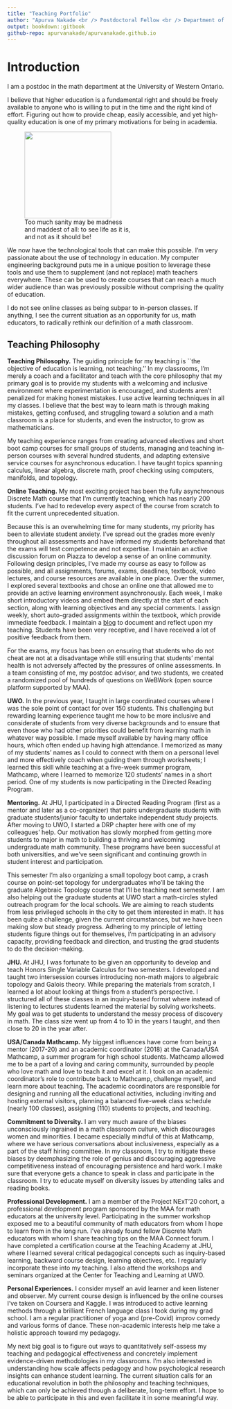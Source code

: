 ```yaml
--- 
title: "Teaching Portfolio"
author: "Apurva Nakade <br /> Postdoctoral Fellow <br /> Department of Mathematics <br /> University of Western Ontario. "
output: bookdown::gitbook
github-repo: apurvanakade/apurvanakade.github.io
---
```


# Introduction

I am a postdoc in the math department at the University of Western Ontario.

I believe that higher education is a fundamental right and should be freely available to anyone who is willing to put in the time and the right kind of effort.
Figuring out how to provide cheap, easily accessible, and yet high-quality education is one of my primary motivations for being in academia.

<figure class="right">
  <a href="https://en.wikipedia.org/wiki/Don_Quixote_(Picasso)"><img src="https://upload.wikimedia.org/wikipedia/en/7/73/Don_Quixote_%281955%29_by_Pablo_Picasso.jpg" width="200px" /></a>
  <figcaption>Too much sanity may be madness<br/> and maddest of all: to see life as it is, <br/> and not as it should be!</figcaption>
</figure>

We now have the technological tools that can make this possible.
I'm very passionate about the use of technology in education.
My computer engineering background puts me in a unique position to leverage these tools and use them to supplement (and not replace) math teachers everywhere. These can be used to create courses that can reach a much wider audience than was previously possible without comprising the quality of education.

I do not see online classes as being subpar to in-person classes. 
If anything, I see the current situation as an opportunity for us, math educators, to radically rethink our definition of a math classroom.

## Teaching Philosophy

**Teaching Philosophy.**
  The guiding principle for my teaching is ``the objective of education is learning, not teaching.''
  In my classrooms, I'm merely a coach and a facilitator and teach with the core philosophy that my primary goal is to provide my students with a welcoming and inclusive environment where experimentation is encouraged, and students aren't penalized for making honest mistakes.
  I use active learning techniques in all my classes. I believe that the best way to learn math is through making mistakes, getting confused, and struggling toward a solution and a math classroom is a place for students, and even the instructor, to grow as mathematicians.

  My teaching experience ranges from creating advanced electives and short boot camp courses for small groups of students, managing and teaching in-person courses with several hundred students, and adapting extensive service courses for asynchronous education.  I have taught topics spanning calculus, linear algebra, discrete math, proof checking using computers, manifolds, and topology.

**Online Teaching.**
  My most exciting project has been the fully asynchronous Discrete Math course that I'm currently teaching, which has nearly 200 students. 
  I've had to redevelop every aspect of the course from scratch to fit the current unprecedented situation.

  Because this is an overwhelming time for many students, my priority has been to alleviate student anxiety. 
  I've spread out the grades more evenly throughout all assessments and have informed my students beforehand that the exams will test competence and not expertise.
  I maintain an active discussion forum on Piazza to develop a sense of an online community.
  Following design principles, I've made my course as easy to follow as possible, and all assignments, forums, exams, deadlines, textbook, video lectures, and course resources are available in one place.
  Over the summer, I explored several textbooks and chose an online one that allowed me to provide an active learning environment asynchronously.
  Each week, I make short introductory videos and embed them directly at the start of each section, along with learning objectives and any special comments.
  I assign weekly, short auto-graded assignments within the textbook, which provide immediate feedback.
  I maintain a [blog](https://notleftasanexercise.wordpress.com/) to document and reflect upon my teaching.
  Students have been very receptive, and I have received a lot of positive feedback from them.


  For the exams, my focus has been on ensuring that students who do not cheat are not at a disadvantage while still ensuring that students' mental health is not adversely affected by the pressures of online assessments.
  In a team consisting of me, my postdoc advisor, and two students, we created a randomized pool of hundreds of questions on WeBWork (open source platform supported by MAA).

  **UWO.** In the previous year, I taught in large coordinated courses where I was the sole point of contact for over 150 students.
  This challenging but rewarding learning experience taught me how to be more inclusive and considerate of students from very diverse backgrounds and to ensure that even those who had other priorities could benefit from learning math in whatever way possible.
  I made myself available by having many office hours, which often ended up having high attendance.
  I memorized as many of my students' names as I could to connect with them on a personal level and more effectively coach when guiding them through worksheets;
  I learned this skill while teaching at a five-week summer program, Mathcamp, where I learned to memorize 120 students' names in a short period.
  One of my students is now participating in the Directed Reading Program.
 
**Mentoring.**
  At JHU, I participated in a Directed Reading Program (first as a mentor and later as a co-organizer) that pairs undergraduate students with graduate students/junior faculty to undertake independent study projects. 
  After moving to UWO, I started a DRP chapter here with one of my colleagues' help. 
  Our motivation has slowly morphed from getting more students to major in math to building a thriving and welcoming undergraduate math community.
  These programs have been successful at both universities, and we've seen significant and continuing growth in student interest and participation.
  
  This semester I'm also organizing a small topology boot camp, a crash course on point-set topology for undergraduates who'll be taking the graduate Algebraic Topology course that I'll be teaching next semester. I am also helping out the graduate students at UWO start a math-circles styled outreach program for the local schools. We are aiming to reach students from less privileged schools in the city to get them interested in math. It has been quite a challenge, given the current circumstances, but we have been making slow but steady progress. Adhering to my principle of letting students figure things out for themselves, I'm participating in an advisory capacity, providing feedback and direction, and trusting the grad students to do the decision-making.

  
**JHU.**
  At JHU, I was fortunate to be given an opportunity to develop and teach Honors Single Variable Calculus for two semesters. 
  I developed and taught two intersession courses introducing non-math majors to algebraic topology and Galois theory. 
  While preparing the materials from scratch, I learned a lot about looking at things from a student's perspective.
  I structured all of these classes in an inquiry-based format where instead of listening to lectures students learned the material by solving worksheets. My goal was to get students to understand the messy process of discovery in math.
  The class size went up from 4 to 10 in the years I taught, and then close to 20 in the year after. 
  
  
  
  
  
  
  

**USA/Canada Mathcamp.**
  My biggest influences have come from being a mentor (2017-20) and an academic coordinator
  (2018) at the Canada/USA Mathcamp, a summer program for high school students.
  Mathcamp allowed me to be a part of a loving and caring community, surrounded by people who love math and love to teach it and excel at it.
  I took on an academic coordinator's role to contribute back to Mathcamp, challenge myself, and learn more about teaching. 
  The academic coordinators are responsible for designing and running all the educational activities, including inviting and hosting external visitors, planning a balanced five-week class schedule (nearly 100 classes), assigning (110) students to projects, and teaching. 

**Commitment to Diversity.**
  I am very much aware of the biases unconsciously ingrained in a math classroom culture, which discourages women and minorities. 
  I became especially mindful of this at Mathcamp, where we have serious conversations about inclusiveness, especially as a part of the staff hiring committee.
  In my classroom, I try to mitigate these biases by deemphasizing the role of genius and discouraging aggressive competitiveness instead of encouraging persistence and hard work. 
  I make sure that everyone gets a chance to speak in class and participate in the classroom. I try to educate myself on diversity issues by attending talks and reading books.

**Professional Development.**
  I am a member of the Project NExT'20 cohort, a professional development program sponsored by the MAA for math educators at the university level.
  Participating in the summer workshop exposed me to a beautiful community of math educators from whom I hope to learn from in the long run.
  I've already found fellow Discrete Math educators with whom I share teaching tips on the MAA Connect forum.
  I have completed a certification course at the Teaching Academy at JHU, where I learned several critical pedagogical concepts such as inquiry-based learning, backward course design, learning objectives, etc. I regularly incorporate these into my teaching.
  I also attend the workshops and seminars organized at the Center for Teaching and Learning at UWO. 

**Personal Experiences.**
  I consider myself an avid learner and keen listener and observer. 
  My current course design is influenced by the online courses I've taken on Coursera and Kaggle.
  I was introduced to active learning methods through a brilliant French language class I took during my grad school.
  I am a regular practitioner of yoga and (pre-Covid) improv comedy and various forms of dance. 
  These non-academic interests help me take a holistic approach toward my pedagogy.

  My next big goal is to figure out ways to quantitatively self-assess my teaching and pedagogical effectiveness and concretely implement evidence-driven methodologies in my classrooms.
  I'm also interested in understanding how scale affects pedagogy and how psychological research insights can enhance student learning.
  The current situation calls for an educational revolution in both the philosophy and teaching techniques, which can only be achieved through a deliberate, long-term effort.
  I hope to be able to participate in this and even facilitate it in some meaningful way.